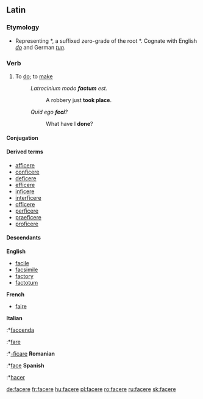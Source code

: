 ==Latin==

===Etymology===
*Representing {{PIE.|la}} *{{term||dʰh₁-k-}}, a suffixed zero-grade of the root *{{term||dʰeh₁-|put, arrange}}. Cognate with English ''[[do]]'' and German ''[[tun]]''.

===Verb===
{{la-verb|facio|faciō|facere|facere|feci|fēcī|factum|factum}}

#To [[do]]; to [[make]]
#:''Latrocinium modo '''factum''' est.'' 
#:: A robbery just '''took place'''.
#: ''Quid ego '''feci'''?'' 
#:: What have I '''done'''?

====Conjugation====
{{la-conj-3rd-IO-irregimp|fac|fēc|fact}}

====Derived terms====
*[[afficere]]
*[[conficere]]
*[[deficere]]
*[[efficere]]
*[[inficere]]
*[[interficere]]
*[[officere]]
*[[perficere]]
*[[praeficere]]
*[[proficere]]

====Descendants====
'''English'''
*[[facile]]
*[[facsimile]]
*[[factory]]
*[[factotum]]
'''French'''
*[[faire]]
'''Italian'''
:*[[faccenda]]
:*[[fare]]
:*[[-ficare]]
'''Romanian'''
:*[[face#Romanian|face]]
'''Spanish'''
:*[[hacer]]

[[de:facere]]
[[fr:facere]]
[[hu:facere]]
[[pl:facere]]
[[ro:facere]]
[[ru:facere]]
[[sk:facere]]